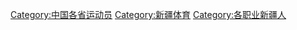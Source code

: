 [[Category:中国各省运动员|Category:中国各省运动员]]
[[Category:新疆体育|Category:新疆体育]]
[[Category:各职业新疆人|Category:各职业新疆人]]